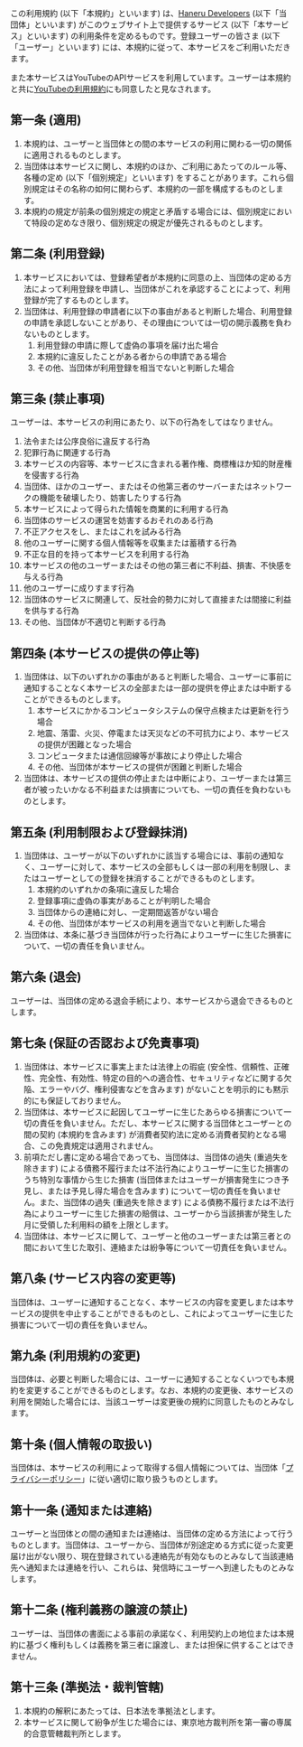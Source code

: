 この利用規約 (以下「本規約」といいます) は、[Haneru Developers] (以下「当団体」といいます) がこのウェブサイト上で提供するサービス (以下「本サービス」といいます) の利用条件を定めるものです。登録ユーザーの皆さま (以下「ユーザー」といいます) には、本規約に従って、本サービスをご利用いただきます。

また本サービスはYouTubeのAPIサービスを利用しています。ユーザーは本規約と共に[YouTubeの利用規約][youtube terms]にも同意したと見なされます。

## 第一条 (適用)

1. 本規約は、ユーザーと当団体との間の本サービスの利用に関わる一切の関係に適用されるものとします。
2. 当団体は本サービスに関し、本規約のほか、ご利用にあたってのルール等、各種の定め (以下「個別規定」といいます) をすることがあります。これら個別規定はその名称の如何に関わらず、本規約の一部を構成するものとします。
3. 本規約の規定が前条の個別規定の規定と矛盾する場合には、個別規定において特段の定めなき限り、個別規定の規定が優先されるものとします。

## 第二条 (利用登録)

1. 本サービスにおいては、登録希望者が本規約に同意の上、当団体の定める方法によって利用登録を申請し、当団体がこれを承認することによって、利用登録が完了するものとします。
2. 当団体は、利用登録の申請者に以下の事由があると判断した場合、利用登録の申請を承認しないことがあり、その理由については一切の開示義務を負わないものとします。
   1. 利用登録の申請に際して虚偽の事項を届け出た場合
   2. 本規約に違反したことがある者からの申請である場合
   3. その他、当団体が利用登録を相当でないと判断した場合

## 第三条 (禁止事項)

ユーザーは、本サービスの利用にあたり、以下の行為をしてはなりません。

1. 法令または公序良俗に違反する行為
2. 犯罪行為に関連する行為
3. 本サービスの内容等、本サービスに含まれる著作権、商標権ほか知的財産権を侵害する行為
4. 当団体、ほかのユーザー、またはその他第三者のサーバーまたはネットワークの機能を破壊したり、妨害したりする行為
5. 本サービスによって得られた情報を商業的に利用する行為
6. 当団体のサービスの運営を妨害するおそれのある行為
7. 不正アクセスをし、またはこれを試みる行為
8. 他のユーザーに関する個人情報等を収集または蓄積する行為
9. 不正な目的を持って本サービスを利用する行為
10. 本サービスの他のユーザーまたはその他の第三者に不利益、損害、不快感を与える行為
11. 他のユーザーに成りすます行為
12. 当団体のサービスに関連して、反社会的勢力に対して直接または間接に利益を供与する行為
13. その他、当団体が不適切と判断する行為

## 第四条 (本サービスの提供の停止等)

1. 当団体は、以下のいずれかの事由があると判断した場合、ユーザーに事前に通知することなく本サービスの全部または一部の提供を停止または中断することができるものとします。
   1. 本サービスにかかるコンピュータシステムの保守点検または更新を行う場合
   2. 地震、落雷、火災、停電または天災などの不可抗力により、本サービスの提供が困難となった場合
   3. コンピュータまたは通信回線等が事故により停止した場合
   4. その他、当団体が本サービスの提供が困難と判断した場合
2. 当団体は、本サービスの提供の停止または中断により、ユーザーまたは第三者が被ったいかなる不利益または損害についても、一切の責任を負わないものとします。

## 第五条 (利用制限および登録抹消)

1. 当団体は、ユーザーが以下のいずれかに該当する場合には、事前の通知なく、ユーザーに対して、本サービスの全部もしくは一部の利用を制限し、またはユーザーとしての登録を抹消することができるものとします。
   1. 本規約のいずれかの条項に違反した場合
   2. 登録事項に虚偽の事実があることが判明した場合
   3. 当団体からの連絡に対し、一定期間返答がない場合
   4. その他、当団体が本サービスの利用を適当でないと判断した場合
2. 当団体は、本条に基づき当団体が行った行為によりユーザーに生じた損害について、一切の責任を負いません。

## 第六条 (退会)

ユーザーは、当団体の定める退会手続により、本サービスから退会できるものとします。

## 第七条 (保証の否認および免責事項)

1. 当団体は、本サービスに事実上または法律上の瑕疵 (安全性、信頼性、正確性、完全性、有効性、特定の目的への適合性、セキュリティなどに関する欠陥、エラーやバグ、権利侵害などを含みます) がないことを明示的にも黙示的にも保証しておりません。
2. 当団体は、本サービスに起因してユーザーに生じたあらゆる損害について一切の責任を負いません。ただし、本サービスに関する当団体とユーザーとの間の契約 (本規約を含みます) が消費者契約法に定める消費者契約となる場合、この免責規定は適用されません。
3. 前項ただし書に定める場合であっても、当団体は、当団体の過失 (重過失を除きます) による債務不履行または不法行為によりユーザーに生じた損害のうち特別な事情から生じた損害 (当団体またはユーザーが損害発生につき予見し、または予見し得た場合を含みます) について一切の責任を負いません。また、当団体の過失 (重過失を除きます) による債務不履行または不法行為によりユーザーに生じた損害の賠償は、ユーザーから当該損害が発生した月に受領した利用料の額を上限とします。
4. 当団体は、本サービスに関して、ユーザーと他のユーザーまたは第三者との間において生じた取引、連絡または紛争等について一切責任を負いません。

## 第八条 (サービス内容の変更等)

当団体は、ユーザーに通知することなく、本サービスの内容を変更しまたは本サービスの提供を中止することができるものとし、これによってユーザーに生じた損害について一切の責任を負いません。

## 第九条 (利用規約の変更)

当団体は、必要と判断した場合には、ユーザーに通知することなくいつでも本規約を変更することができるものとします。なお、本規約の変更後、本サービスの利用を開始した場合には、当該ユーザーは変更後の規約に同意したものとみなします。

## 第十条 (個人情報の取扱い)

当団体は、本サービスの利用によって取得する個人情報については、当団体「[プライバシーポリシー][privacy policy]」に従い適切に取り扱うものとします。

## 第十一条 (通知または連絡)

ユーザーと当団体との間の通知または連絡は、当団体の定める方法によって行うものとします。当団体は、ユーザーから、当団体が別途定める方式に従った変更届け出がない限り、現在登録されている連絡先が有効なものとみなして当該連絡先へ通知または連絡を行い、これらは、発信時にユーザーへ到達したものとみなします。

## 第十二条 (権利義務の譲渡の禁止)

ユーザーは、当団体の書面による事前の承諾なく、利用契約上の地位または本規約に基づく権利もしくは義務を第三者に譲渡し、または担保に供することはできません。

## 第十三条 (準拠法・裁判管轄)

1. 本規約の解釈にあたっては、日本法を準拠法とします。
2. 本サービスに関して紛争が生じた場合には、東京地方裁判所を第一審の専属的合意管轄裁判所とします。

[haneru developers]: https://haneru.dev/ 'ねるねるアプリの世界へようこそ | Haneru Developers'
[youtube terms]: https://www.youtube.com/t/terms
[privacy policy]: /privacy
